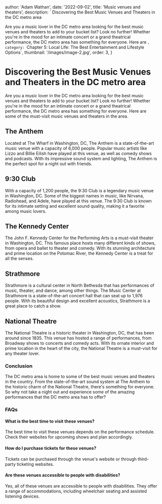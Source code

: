 
  author: 'Adam Wathan',
  date: '2022-09-02',
  title: 'Music venues and theaters',
  description: ` Discovering the Best Music Venues and Theaters in the DC metro area

Are you a music lover in the DC metro area looking for the best music venues and theaters to add to your bucket list? Look no further! Whether you're in the mood for an intimate concert or a grand theatrical performance, the DC metro area has something for everyone. Here are `,
  category: `Chapter 5: Local Life: The Best Entertainment and Lifestyle Options`,
  thumbnail: '/images/image-2.jpg',
  order: 3,
}

        
# Discovering the Best Music Venues and Theaters in the DC metro area

Are you a music lover in the DC metro area looking for the best music venues and theaters to add to your bucket list? Look no further! Whether you're in the mood for an intimate concert or a grand theatrical performance, the DC metro area has something for everyone. Here are some of the must-visit music venues and theaters in the area.

## The Anthem

Located at The Wharf in Washington, DC, The Anthem is a state-of-the-art music venue with a capacity of 6,000 people. Popular music artists like Lizzo and Billie Eilish have played at this venue, as well as comedy shows and podcasts. With its impressive sound system and lighting, The Anthem is the perfect spot for a night out with friends.

## 9:30 Club

With a capacity of 1,200 people, the 9:30 Club is a legendary music venue in Washington, DC. Some of the biggest names in music, like Nirvana, Radiohead, and Adele, have played at this venue. The 9:30 Club is known for its intimate setting and excellent sound quality, making it a favorite among music lovers.

## The Kennedy Center

The John F. Kennedy Center for the Performing Arts is a must-visit theater in Washington, DC. This famous place hosts many different kinds of shows, from opera and ballet to theater and comedy. With its stunning architecture and prime location on the Potomac River, the Kennedy Center is a treat for all the senses.

## Strathmore

Strathmore is a cultural center in North Bethesda that has performances of music, theater, and dance, among other things. The Music Center at Strathmore is a state-of-the-art concert hall that can seat up to 1,976 people. With its beautiful design and excellent acoustics, Strathmore is a great place to catch a show.

## National Theatre

The National Theatre is a historic theater in Washington, DC, that has been around since 1835. This venue has hosted a range of performances, from Broadway shows to concerts and comedy acts. With its ornate interior and prime location in the heart of the city, the National Theatre is a must-visit for any theater lover.

### Conclusion

The DC metro area is home to some of the best music venues and theaters in the country. From the state-of-the-art sound system at The Anthem to the historic charm of the National Theatre, there's something for everyone. So why not take a night out and experience some of the amazing performances that the DC metro area has to offer?

### FAQs

#### What is the best time to visit these venues?

The best time to visit these venues depends on the performance schedule. Check their websites for upcoming shows and plan accordingly.

#### How do I purchase tickets for these venues?

Tickets can be purchased through the venue's website or through third-party ticketing websites.

#### Are these venues accessible to people with disabilities?

Yes, all of these venues are accessible to people with disabilities. They offer a range of accommodations, including wheelchair seating and assisted listening devices.


        